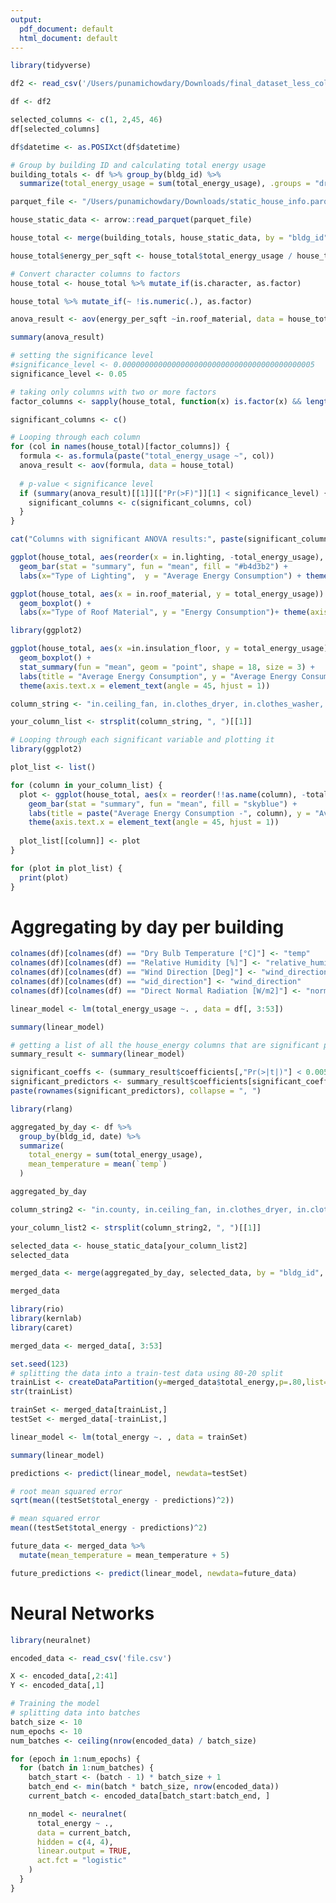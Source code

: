 ```yaml
---
output:
  pdf_document: default
  html_document: default
---
```

```r
library(tidyverse)
```

```r
df2 <- read_csv('/Users/punamichowdary/Downloads/final_dataset_less_columns.csv')
```


```r
df <- df2
```


```r
selected_columns <- c(1, 2,45, 46)
df[selected_columns]
```


```r
df$datetime <- as.POSIXct(df$datetime)
```


```r
# Group by building ID and calculating total energy usage
building_totals <- df %>% group_by(bldg_id) %>% 
  summarize(total_energy_usage = sum(total_energy_usage), .groups = "drop")
```
```r
parquet_file <- "/Users/punamichowdary/Downloads/static_house_info.parquet"

house_static_data <- arrow::read_parquet(parquet_file)
```

```r
house_total <- merge(building_totals, house_static_data, by = "bldg_id")
```

```r
house_total$energy_per_sqft <- house_total$total_energy_usage / house_total$in.sqft
```

```r
# Convert character columns to factors
house_total <- house_total %>% mutate_if(is.character, as.factor)
```

```r
house_total %>% mutate_if(~ !is.numeric(.), as.factor)
```


```r
anova_result <- aov(energy_per_sqft ~in.roof_material, data = house_total)

summary(anova_result)
```

```r
# setting the significance level
#significance_level <- 0.0000000000000000000000000000000000000000005
significance_level <- 0.05

# taking only columns with two or more factors
factor_columns <- sapply(house_total, function(x) is.factor(x) && length(levels(x)) >= 2)

significant_columns <- c()

# Looping through each column 
for (col in names(house_total)[factor_columns]) {
  formula <- as.formula(paste("total_energy_usage ~", col))
  anova_result <- aov(formula, data = house_total)
  
  # p-value < significance level
  if (summary(anova_result)[[1]][["Pr(>F)"]][1] < significance_level) {
    significant_columns <- c(significant_columns, col)
  }
}

cat("Columns with significant ANOVA results:", paste(significant_columns, collapse = ", "), "\n")

```

```r
ggplot(house_total, aes(reorder(x = in.lighting, -total_energy_usage), y = total_energy_usage)) +
  geom_bar(stat = "summary", fun = "mean", fill = "#b4d3b2") +
  labs(x="Type of Lighting",  y = "Average Energy Consumption") + theme(axis.text.x = element_text(angle = 45, hjust = 1))

```

```r
ggplot(house_total, aes(x = in.roof_material, y = total_energy_usage)) +
  geom_boxplot() +
  labs(x="Type of Roof Material", y = "Energy Consumption")+ theme(axis.text.x = element_text(angle = 45, hjust = 1))
```

```r
library(ggplot2)

ggplot(house_total, aes(x =in.insulation_floor, y = total_energy_usage)) +
  geom_boxplot() +
  stat_summary(fun = "mean", geom = "point", shape = 18, size = 3) +
  labs(title = "Average Energy Consumption", y = "Average Energy Consumption") +
  theme(axis.text.x = element_text(angle = 45, hjust = 1))

```


```r
column_string <- "in.ceiling_fan, in.clothes_dryer, in.clothes_washer, in.cooking_range, in.cooling_setpoint, in.county, in.county_and_puma, in.dishwasher, in.ducts, in.geometry_floor_area, in.geometry_floor_area_bin, in.geometry_garage, in.has_pv, in.heating_setpoint, in.hot_water_fixtures, in.income, in.income_recs_2015, in.income_recs_2020, in.infiltration, in.insulation_wall, in.lighting, in.misc_hot_tub_spa, in.misc_pool, in.misc_pool_heater, in.misc_pool_pump, in.occupants, in.plug_load_diversity, in.puma, in.pv_orientation, in.pv_system_size, in.usage_level, in.vacancy_status, in.vintage, in.vintage_acs, in.weather_file_city, upgrade.water_heater_efficiency, upgrade.infiltration_reduction, upgrade.clothes_dryer, upgrade.insulation_wall, upgrade.cooking_range"

your_column_list <- strsplit(column_string, ", ")[[1]]
```



```r
# Looping through each significant variable and plotting it 
library(ggplot2)

plot_list <- list()

for (column in your_column_list) {
  plot <- ggplot(house_total, aes(x = reorder(!!as.name(column), -total_energy_usage), y = total_energy_usage)) +
    geom_bar(stat = "summary", fun = "mean", fill = "skyblue") +
    labs(title = paste("Average Energy Consumption -", column), y = "Average Total Energy Consumption") +
    theme(axis.text.x = element_text(angle = 45, hjust = 1))
    
  plot_list[[column]] <- plot
}

for (plot in plot_list) {
  print(plot)
}

```


# Aggregating by day per building 

```r
colnames(df)[colnames(df) == "Dry Bulb Temperature [°C]"] <- "temp"
colnames(df)[colnames(df) == "Relative Humidity [%]"] <- "relative_humidity"
colnames(df)[colnames(df) == "Wind Direction [Deg]"] <- "wind_direction"
colnames(df)[colnames(df) == "wid_direction"] <- "wind_direction"
colnames(df)[colnames(df) == "Direct Normal Radiation [W/m2]"] <- "normal_radiation"
```


```r
linear_model <- lm(total_energy_usage ~. , data = df[, 3:53])

summary(linear_model)
```

```r
# getting a list of all the house_energy columns that are significant predictors
summary_result <- summary(linear_model)

significant_coeffs <- (summary_result$coefficients[,"Pr(>|t|)"] < 0.005)
significant_predictors <- summary_result$coefficients[significant_coeffs, ]
paste(rownames(significant_predictors), collapse = ", ")
```


```r
library(rlang)
```


```r
aggregated_by_day <- df %>%
  group_by(bldg_id, date) %>%
  summarize(
    total_energy = sum(total_energy_usage),
    mean_temperature = mean(`temp`)
  )
```


```r
aggregated_by_day
```

```r
column_string2 <- "in.county, in.ceiling_fan, in.clothes_dryer, in.clothes_washer, in.cooking_range, in.cooling_setpoint, in.county_and_puma, in.dishwasher, in.ducts, in.geometry_floor_area, in.geometry_floor_area_bin, in.geometry_garage, in.has_pv, in.heating_setpoint, in.hot_water_fixtures, in.income, in.income_recs_2015, in.income_recs_2020, in.infiltration, in.insulation_wall, in.lighting, in.misc_hot_tub_spa, in.misc_pool, in.misc_pool_heater, in.misc_pool_pump, in.occupants, in.plug_load_diversity, in.puma, in.pv_orientation, in.pv_system_size, in.usage_level, in.vacancy_status, in.vintage, in.vintage_acs, in.weather_file_city, upgrade.water_heater_efficiency, upgrade.infiltration_reduction, upgrade.clothes_dryer, upgrade.insulation_wall, upgrade.cooking_range, bldg_id"

your_column_list2 <- strsplit(column_string2, ", ")[[1]]
```

```r
selected_data <- house_static_data[your_column_list2]
selected_data
```

```r
merged_data <- merge(aggregated_by_day, selected_data, by = "bldg_id", all.x = TRUE)
```

```r
merged_data
```

```r
library(rio)
library(kernlab)
library(caret)
```

```r
merged_data <- merged_data[, 3:53]
```


```r
set.seed(123)
# splitting the data into a train-test data using 80-20 split 
trainList <- createDataPartition(y=merged_data$total_energy,p=.80,list=FALSE)
str(trainList)
```


```r
trainSet <- merged_data[trainList,]
testSet <- merged_data[-trainList,]
```


```r
linear_model <- lm(total_energy ~. , data = trainSet)

summary(linear_model)
```

```r
predictions <- predict(linear_model, newdata=testSet)
```

```r
# root mean squared error
sqrt(mean((testSet$total_energy - predictions)^2))
```

```r
# mean squared error
mean((testSet$total_energy - predictions)^2)
```

```r
future_data <- merged_data %>%
  mutate(mean_temperature = mean_temperature + 5)
```

```r
future_predictions <- predict(linear_model, newdata=future_data)
```


# Neural Networks


```r
library(neuralnet)
```


```r
encoded_data <- read_csv('file.csv')
```
```r
X <- encoded_data[,2:41]
Y <- encoded_data[,1]
```

```r
# Training the model
# splitting data into batches
batch_size <- 10
num_epochs <- 10
num_batches <- ceiling(nrow(encoded_data) / batch_size)

for (epoch in 1:num_epochs) {
  for (batch in 1:num_batches) {
    batch_start <- (batch - 1) * batch_size + 1
    batch_end <- min(batch * batch_size, nrow(encoded_data))
    current_batch <- encoded_data[batch_start:batch_end, ]

    nn_model <- neuralnet(
      total_energy ~ .,
      data = current_batch,
      hidden = c(4, 4),
      linear.output = TRUE,
      act.fct = "logistic"
    )
  }
}

```

